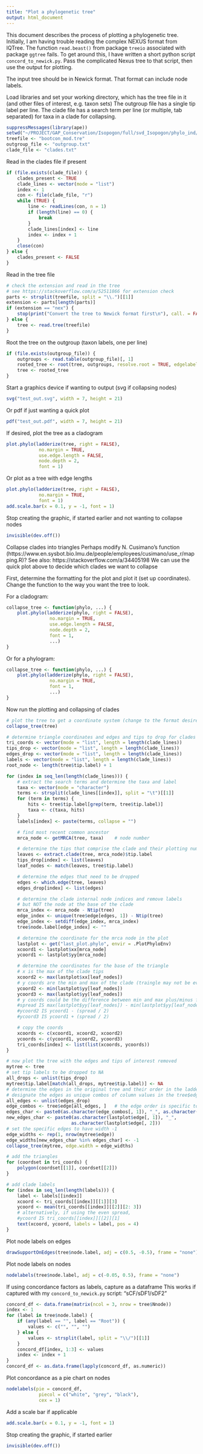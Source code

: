 ```yaml
---
title: "Plot a phylogenetic tree"
output: html_document
---
```


This document describes the process of plotting a phylogenetic tree.
Initially, I am having trouble reading the complex NEXUS format from IQTree.
The function `read.beast()` from package `treeio` associated with package `ggtree` fails.
To get around this, I have written a short python script `concord_to_newick.py`.
Pass the complicated Nexus tree to that script, then use the output for plotting.

The input tree should be in Newick format. That format can include node labels.

Load libraries and set your working directory, which has the tree file in it (and other files of interest, e.g. taxon sets)
The outgroup file has a single tip label per line.
The clade file has a search term per line (or multiple, tab separated) for taxa in a clade for collapsing.
```r
suppressMessages(library(ape))
setwd("~/PROJECT/GAP_Conservation/Isopogon/full/svd_Isopogon/phylo_ind/")
treefile <- "bootcon_mod.tre"
outgroup_file <- "outgroup.txt"
clade_file <- "clades.txt"
```

Read in the clades file if present
```r
if (file.exists(clade_file)) {
	clades_present <- TRUE
	clade_lines <- vector(mode = "list")
	index <- 1
	con <- file(clade_file, "r")
	while (TRUE) {
		line <- readLines(con, n = 1)
		if (length(line) == 0) {
			break
		}
		clade_lines[index] <- line
		index <- index + 1
	}
	close(con)
} else {
	clades_present <- FALSE
}
```

Read in the tree file
```r
# check the extension and read in the tree
# see https://stackoverflow.com/a/52511866 for extension check
parts <- strsplit(treefile, split = "\\.")[[1]]
extension <- parts[length(parts)]
if (extension == "nex") {
	stop(print("Convert the tree to Newick format first\n"), call. = FALSE)
} else {
	tree <- read.tree(treefile)
}
```

Root the tree on the outgroup (taxon labels, one per line)
```r
if (file.exists(outgroup_file)) {
	outgroups <- read.table(outgroup_file)[, 1]
	rooted_tree <- root(tree, outgroups, resolve.root = TRUE, edgelabel = TRUE)
	tree <- rooted_tree
}
```

Start a graphics device if wanting to output (svg if collapsing nodes)
```r
svg("test_out.svg", width = 7, height = 21)
```

Or pdf if just wanting a quick plot
```r
pdf("test_out.pdf", width = 7, height = 21)
```

If desired, plot the tree as a cladogram
```r
plot.phylo(ladderize(tree, right = FALSE),
			no.margin = TRUE,
			use.edge.length = FALSE,
			node.depth = 2,
			font = 1)
```

Or plot as a tree with edge lengths
```r
plot.phylo(ladderize(tree, right = FALSE),
			no.margin = TRUE,
			font = 1)
add.scale.bar(x = 0.1, y = -1, font = 1)
```

Stop creating the graphic, if started earlier and not wanting to collapse nodes
```r
invisible(dev.off())
```


Collapse clades into triangles
Perhaps modify N. Cusimano's function (https://www.en.sysbot.bio.lmu.de/people/employees/cusimano/use_r/mapping.R)?
See also: https://stackoverflow.com/a/34405198
We can use the quick plot above to decide which clades we want to collapse

First, determine the formatting for the plot and plot it (set up coordinates).
Change the function to the way you want the tree to look.

For a cladogram:
```r
collapse_tree <- function(phylo, ...) {
	plot.phylo(ladderize(phylo, right = FALSE),
				no.margin = TRUE,
				use.edge.length = FALSE,
				node.depth = 2,
				font = 1,
				...)
}
```

Or for a phylogram:
```r
collapse_tree <- function(phylo, ...) {
	plot.phylo(ladderize(phylo, right = FALSE),
				no.margin = TRUE,
				font = 1,
				...)
}
```


Now run the plotting and collapsing of clades
```r
# plot the tree to get a coordinate system (change to the format desired)
collapse_tree(tree)

# determine triangle coordinates and edges and tips to drop for clades
tri_coords <- vector(mode = "list", length = length(clade_lines))
tips_drop <- vector(mode = "list", length = length(clade_lines))
edges_drop <- vector(mode = "list", length = length(clade_lines))
labels <- vector(mode = "list", length = length(clade_lines))
root_node <- length(tree$tip.label) + 1

for (index in seq_len(length(clade_lines))) {
	# extract the search terms and determine the taxa and label
	taxa <- vector(mode = "character")
	terms <- strsplit(clade_lines[[index]], split = "\t")[[1]]
	for (term in terms) {
		hits <- tree$tip.label[grep(term, tree$tip.label)]
		taxa <- c(taxa, hits)
	}
	labels[index] <- paste(terms, collapse = "")

	# find most recent common ancestor
	mrca_node <- getMRCA(tree, taxa)	# node number

	# determine the tips that comprise the clade and their plotting numbers
	leaves <- extract.clade(tree, mrca_node)$tip.label
	tips_drop[index] <- list(leaves)
	leaf_nodes <- match(leaves, tree$tip.label)

	# determine the edges that need to be dropped
	edges <- which.edge(tree, leaves)
	edges_drop[index] <- list(edges)

	# determine the clade internal node indices and remove labels
	# but NOT the node at the base of the clade
	mrca_index <- mrca_node - Ntip(tree)
	edge_index <- unique(tree$edge[edges, 1]) - Ntip(tree)
	edge_index <- setdiff(edge_index, mrca_index)
	tree$node.label[edge_index] <- ""

	# determine the coordinate for the mrca node in the plot
	lastplot <- get("last_plot.phylo", envir = .PlotPhyloEnv)
	xcoord1 <- lastplot$xx[mrca_node]
	ycoord1 <- lastplot$yy[mrca_node]

	# determine the coordinates for the base of the triangle
	# x is the max of the clade tips
	xcoord2 <- max(lastplot$xx[leaf_nodes])
	# y coords are the min and max of the clade (traingle may not be even)
	ycoord2 <- min(lastplot$yy[leaf_nodes])
	ycoord3 <- max(lastplot$yy[leaf_nodes])
	# y coords could be the difference between min and max plus/minus from the mrca y
	#spread IS max(lastplot$yy[leaf_nodes]) - min(lastplot$yy[leaf_nodes])
	#ycoord2 IS ycoord1 - (spread / 2)
	#ycoord3 IS ycoord1 + (spread / 2)

	# copy the coords
	xcoords <- c(xcoord1, xcoord2, xcoord2)
	ycoords <- c(ycoord1, ycoord2, ycoord3)
	tri_coords[index] <- list(list(xcoords, ycoords))
}

# now plot the tree with the edges and tips of interest removed
mytree <- tree
# set tip labels to be dropped to NA
all_drops <- unlist(tips_drop)
mytree$tip.label[match(all_drops, mytree$tip.label)] <- NA
# determine the edges in the original tree and their order in the ladderized one
# designate the edges as unique combos of column values in the tree$edge table
all_edges <- unlist(edges_drop)
edge_combos <- tree$edge[all_edges, ]	# the edge order is specific to the unaltered tree
edges_char <- paste0(as.character(edge_combos[, 1]), "_", as.character(edge_combos[, 2]))
new_edges_char <- paste0(as.character(lastplot$edge[, 1]), "_",
						as.character(lastplot$edge[, 2]))
# set the specific edges to have width -1
edge_widths <- rep(1, nrow(mytree$edge))
edge_widths[new_edges_char %in% edges_char] <- -1
collapse_tree(mytree, edge.width = edge_widths)

# add the triangles
for (coordset in tri_coords) {
	polygon(coordset[[1]], coordset[[2]])
}

# add clade labels
for (index in seq_len(length(labels))) {
	label <- labels[[index]]
	xcoord <- tri_coords[[index]][[1]][3]
	ycoord <- mean(tri_coords[[index]][[2]][2: 3])
	# alternatively, if using the even spread,
	#ycoord IS tri_coords[[index]][[2]][1]
	text(xcoord, ycoord, labels = label, pos = 4)
}
```

Plot node labels on edges
```r
drawSupportOnEdges(tree$node.label, adj = c(0.5, -0.5), frame = "none")
```

Plot node labels on nodes
```r
nodelabels(tree$node.label, adj = c(-0.05, 0.5), frame = "none")
```

If using concordance factors as labels, capture as a dataframe
This works if captured with my `concord_to_newick.py` script: "sCF/sDF1/sDF2"
```r
concord_df <- data.frame(matrix(ncol = 3, nrow = tree$Nnode))
index <- 1
for (label in tree$node.label) {
	if (any(label == "", label == "Root")) {
		values <- c("", "", "")
	} else {
		values <- strsplit(label, split = "\\/")[[1]]
	}
	concord_df[index, 1:3] <- values
	index <- index + 1
}
concord_df <- as.data.frame(lapply(concord_df, as.numeric))
```

Plot concordance as a pie chart on nodes
```r
nodelabels(pie = concord_df,
			piecol = c("white", "grey", "black"),
			cex = 1)
```

Add a scale bar if applicable
```r
add.scale.bar(x = 0.1, y = -1, font = 1)
```

Stop creating the graphic, if started earlier
```r
invisible(dev.off())
```
